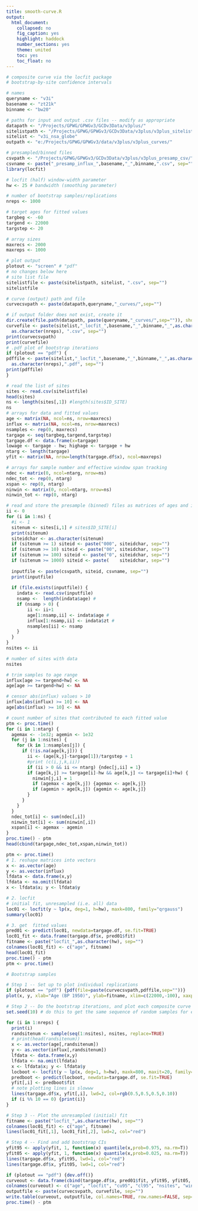---
title: smooth-curve.R
output:
  html_document:
    collapsed: no
    fig_caption: yes
    highlight: haddock
    number_sections: yes
    theme: united
    toc: yes
    toc_float: no
---

```{r eval=FALSE}
# composite curve via the locfit package
# bootstrap-by-site confidence intervals

# names
queryname <- "v3i"
basename <- "zt21k"
binname <- "bw20"  

# paths for input and output .csv files -- modify as appropriate
datapath <- "/Projects/GPWG/GPWGv3/GCDv3Data/v3plus/"
sitelistpath <- "/Projects/GPWG/GPWGv3/GCDv3Data/v3plus/v3plus_sitelists/"
sitelist <- "v3i_nsa_globe"
outpath <- "e:/Projects/GPWG/GPWGv3/data/v3plus/v3plus_curves/"

# presampled/binned files
csvpath <- "/Projects/GPWG/GPWGv3/GCDv3Data/v3plus/v3plus_presamp_csv/"
csvname <- paste("_presamp_influx_",basename,"_",binname,".csv", sep="")
library(locfit)

# locfit (half) window-width parameter
hw <- 25 # bandwidth (smoothing parameter)

# number of bootstrap samples/replications
nreps <- 1000

# target ages for fitted values
targbeg <- -60
targend <- 22000
targstep <- 20

# array sizes
maxrecs <- 2000
maxreps <- 1000

# plot output 
plotout <- "screen" # "pdf" 
# no changes below here
# site list file
sitelistfile <- paste(sitelistpath, sitelist, ".csv", sep="")
sitelistfile

# curve (output) path and file
curvecsvpath <- paste(datapath,queryname,"_curves/",sep="")

# if output folder does not exist, create it
dir.create(file.path(datapath, paste(queryname,"_curves/",sep="")), showWarnings=FALSE)
curvefile <- paste(sitelist,"_locfit_",basename,"_",binname,"_",as.character(hw),"_",
  as.character(nreps), ".csv", sep="")
print(curvecsvpath)
print(curvefile)
# .pdf plot of bootstrap iterations
if (plotout == "pdf") {
pdffile <- paste(sitelist,"_locfit_",basename,"_",binname,"_",as.character(hw),"_",
  as.character(nreps),".pdf", sep="")
print(pdffile)
}

# read the list of sites
sites <- read.csv(sitelistfile)
head(sites)
ns <- length(sites[,1]) #length(sites$ID_SITE)
ns
# arrays for data and fitted values
age <- matrix(NA, ncol=ns, nrow=maxrecs)
influx <- matrix(NA, ncol=ns, nrow=maxrecs)
nsamples <- rep(0, maxrecs)
targage <- seq(targbeg,targend,targstep)
targage.df <- data.frame(x=targage)
lowage <- targage - hw; highage <- targage + hw
ntarg <- length(targage)
yfit <- matrix(NA, nrow=length(targage.df$x), ncol=maxreps)

# arrays for sample number and effective window span tracking
ndec <- matrix(0, ncol=ntarg, nrow=ns)
ndec_tot <- rep(0, ntarg)
xspan <- rep(0, ntarg)
ninwin <- matrix(0, ncol=ntarg, nrow=ns)
ninwin_tot <- rep(0, ntarg)

# read and store the presample (binned) files as matrices of ages and influx values
ii <- 0
for (i in 1:ns) {
  #i <- 1
  sitenum <- sites[i,1] # sites$ID_SITE[i]
  print(sitenum)
  siteidchar <- as.character(sitenum)
  if (sitenum >= 1) siteid <- paste("000", siteidchar, sep="")
  if (sitenum >= 10) siteid <- paste("00", siteidchar, sep="")
  if (sitenum >= 100) siteid <- paste("0", siteidchar, sep="")
  if (sitenum >= 1000) siteid <- paste(    siteidchar, sep="")
  
  inputfile <- paste(csvpath, siteid, csvname, sep="")
  print(inputfile)
  
  if (file.exists(inputfile)) {
    indata <- read.csv(inputfile)
    nsamp <-  length(indata$age) # 
    if (nsamp > 0) {
        ii <- ii+1
        age[1:nsamp,ii] <- indata$age # 
        influx[1:nsamp,ii] <- indata$zt # 
        nsamples[ii] <- nsamp
    }
  }
}
nsites <- ii

# number of sites with data
nsites

# trim samples to age range
influx[age >= targend+hw] <- NA
age[age >= targend+hw] <- NA

# censor abs(influx) values > 10
influx[abs(influx) >= 10] <- NA
age[abs(influx) >= 10] <- NA

# count number of sites that contributed to each fitted value
ptm <- proc.time()
for (i in 1:ntarg) {
  agemax <- -1e32; agemin <- 1e32
  for (j in 1:nsites) {
    for (k in 1:nsamples[j]) {
      if (!is.na(age[k,j])) {
        ii <- (age[k,j]-targage[1])/targstep + 1
        #print (c(i,j,k,ii))
        if (ii > 0 && ii <= ntarg) {ndec[j,ii] = 1}
        if (age[k,j] >= targage[i]-hw && age[k,j] <= targage[i]+hw) {
          ninwin[j,i] = 1
          if (agemax < age[k,j]) {agemax <- age[k,j]}
          if (agemin > age[k,j]) {agemin <- age[k,j]}
        }
      }
    }
  }
  ndec_tot[i] <- sum(ndec[,i])
  ninwin_tot[i] <- sum(ninwin[,i])
  xspan[i] <- agemax - agemin
}
proc.time() - ptm
head(cbind(targage,ndec_tot,xspan,ninwin_tot))

ptm <- proc.time()
# 1. reshape matrices into vectors 
x <- as.vector(age)
y <- as.vector(influx)
lfdata <- data.frame(x,y)
lfdata <- na.omit(lfdata)
x <- lfdata$x; y <- lfdata$y

# 2. locfit
# initial fit, unresampled (i.e. all) data
loc01 <- locfit(y ~ lp(x, deg=1, h=hw), maxk=800, family="qrgauss")
summary(loc01)

# 3. get  fitted values
pred01 <- predict(loc01, newdata=targage.df, se.fit=TRUE)
loc01_fit <- data.frame(targage.df$x, pred01$fit)
fitname <- paste("locfit_",as.character(hw), sep="")
colnames(loc01_fit) <- c("age", fitname)
head(loc01_fit)
proc.time() - ptm
ptm <- proc.time()

# Bootstrap samples

# Step 1 -- Set up to plot individual replications
if (plotout == "pdf") {pdf(file=paste(curvecsvpath,pdffile,sep=""))}
plot(x, y, xlab="Age (BP 1950)", ylab=fitname, xlim=c(22000,-100), xaxp  = c(22000, 0, 22), ylim=c(-1.5,0.5), type="n")

# Step 2 -- Do the bootstrap iterations, and plot each composite curve
set.seed(10) # do this to get the same sequence of random samples for each run

for (i in 1:nreps) {
  print(i)
  randsitenum <- sample(seq(1:nsites), nsites, replace=TRUE)
  # print(head(randsitenum))
  x <- as.vector(age[,randsitenum])
  y <- as.vector(influx[,randsitenum])
  lfdata <- data.frame(x,y)
  lfdata <- na.omit(lfdata)
  x <- lfdata$x; y <- lfdata$y
  locboot <- locfit(y ~ lp(x, deg=1, h=hw), maxk=800, maxit=20, family="qrgauss")
  predboot <- predict(locboot, newdata=targage.df, se.fit=TRUE)
  yfit[,i] <- predboot$fit
  # note plotting lines is slowww
  lines(targage.df$x, yfit[,i], lwd=2, col=rgb(0.5,0.5,0.5,0.10))
  if (i %% 10 == 0) {print(i)}
}

# Step 3 -- Plot the unresampled (initial) fit
fitname <- paste("locfit_",as.character(hw), sep="")
colnames(loc01_fit) <- c("age", fitname)
lines(loc01_fit[,1], loc01_fit[,2], lwd=2, col="red")

# Step 4 -- Find and add bootstrap CIs
yfit95 <- apply(yfit, 1, function(x) quantile(x,prob=0.975, na.rm=T))
yfit05 <- apply(yfit, 1, function(x) quantile(x,prob=0.025, na.rm=T))
lines(targage.df$x, yfit95, lwd=1, col="red")
lines(targage.df$x, yfit05, lwd=1, col="red")

if (plotout == "pdf") {dev.off()}
curveout <- data.frame(cbind(targage.df$x, pred01$fit, yfit95, yfit05, ndec_tot, xspan, ninwin_tot))
colnames(curveout) <- c("age", "locfit", "cu95", "cl95", "nsites", "window", "ninwin")
outputfile <- paste(curvecsvpath, curvefile, sep="")
write.table(curveout, outputfile, col.names=TRUE, row.names=FALSE, sep=",")
proc.time() - ptm
```